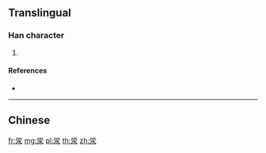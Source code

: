 {{also|澩}}
==Translingual==

===Han character===
{{Han char|rn=85|rad=水|as=05|sn=9|four=|canj=FBE}}

# {{defn|Han|sort=水05}}

====References====
* {{Han ref|kx=0619.121|hdz=31576.101|uh=6CF6|ud=27894}}

----

==Chinese==
{{zh-see|澩}}

[[fr:泶]]
[[mg:泶]]
[[pl:泶]]
[[th:泶]]
[[zh:泶]]